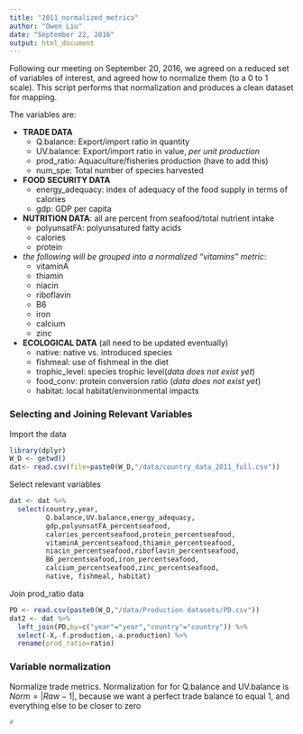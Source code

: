 ```yaml
---
title: "2011_normalized_metrics"
author: "Owen Liu"
date: "September 22, 2016"
output: html_document
---
```


Following our meeting on September 20, 2016, we agreed on a reduced set of variables of interest, and agreed how to normalize them (to a 0 to 1 scale).  This script performs that normalization and produces a clean dataset for mapping.

The variables are:

* __TRADE DATA__
    + Q.balance: Export/import ratio in quantity
    + UV.balance: Export/import ratio in value, *per unit production*
    + prod_ratio: Aquaculture/fisheries production (have to add this)
    + num_spe: Total number of species harvested
  
* __FOOD SECURITY DATA__
    + energy_adequacy: index of adequacy of the food supply in terms of calories
    + gdp: GDP per capita
  
* __NUTRITION DATA__: all are percent from seafood/total nutrient intake
    + polyunsatFA: polyunsatured fatty acids
    + calories
    + protein
  
* *the following will be grouped into a normalized "vitamins" metric*:
    + vitaminA
    + thiamin
    + niacin
    + riboflavin
    + B6
    + iron
    + calcium
    + zinc

* __ECOLOGICAL DATA__ (all need to be updated eventually)
    + native: native vs. introduced species
    + fishmeal: use of fishmeal in the diet
    + trophic_level: species trophic level(*data does not exist yet*)
    + food_conv: protein conversion ratio (*data does not exist yet*) 
    + habitat: local habitat/environmental impacts
    
### Selecting and Joining Relevant Variables

Import the data

```r
library(dplyr)
W_D <- getwd()
dat<- read.csv(file=paste0(W_D,"/data/country_data_2011_full.csv"))
```

Select relevant variables
```r
dat <- dat %>%
  select(country,year,
         Q.balance,UV.balance,energy_adequacy,
         gdp,polyunsatFA_percentseafood,
         calories_percentseafood,protein_percentseafood,
         vitaminA_percentseafood,thiamin_percentseafood,
         niacin_percentseafood,riboflavin_percentseafood,
         B6_percentseafood,iron_percentseafood,
         calcium_percentseafood,zinc_percentseafood,
         native, fishmeal, habitat)
```

Join prod_ratio data
```r
PD <- read.csv(paste0(W_D,"/data/Production datasets/PD.csv"))
dat2 <- dat %>% 
  left_join(PD,by=c("year"="year","country"="country")) %>%
  select(-X,-f.production,-a.production) %>%
  rename(prod_ratio=ratio)
```

### Variable normalization

Normalize trade metrics. Normalization for for Q.balance and UV.balance is $Norm = |Raw-1|$, because we want a perfect trade balance to equal 1, and everything else to be closer to zero
```r
#
```